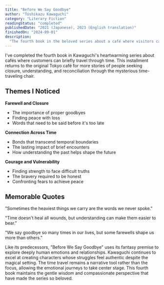 ```yaml
---
title: "Before We Say Goodbye"
author: "Toshikazu Kawaguchi"
category: "Literary Fiction"
readingStatus: "completed"
publishedDate: "2021 (Japanese), 2023 (English translation)"
finishedOn: "2024-09-01"
description:
  "The fourth book in the beloved series about a café where visitors can travel back in time."
---
```


I've completed the fourth book in Kawaguchi's heartwarming series about cafés where customers can
briefly travel through time. This installment returns to the original Tokyo café for more stories of
people seeking closure, understanding, and reconciliation through the mysterious time-traveling
chair.

## Themes I Noticed

**Farewell and Closure**

- The importance of proper goodbyes
- Finding peace with loss
- Words that need to be said before it's too late

**Connection Across Time**

- Bonds that transcend temporal boundaries
- The lasting impact of brief encounters
- How understanding the past helps shape the future

**Courage and Vulnerability**

- Finding strength to face difficult truths
- The bravery required to be honest
- Confronting fears to achieve peace

## Memorable Quotes

"Sometimes the heaviest things we carry are the words we never spoke."

"Time doesn't heal all wounds, but understanding can make them easier to bear."

"We say goodbye so many times in our lives, but some farewells shape us more than others."

Like its predecessors, "Before We Say Goodbye" uses its fantasy premise to explore deeply human
emotions and relationships. Kawaguchi continues to excel at creating characters whose struggles feel
authentic despite the magical setting. The time travel remains a narrative tool rather than the
focus, allowing the emotional journeys to take center stage. This fourth book maintains the gentle
wisdom and compassionate perspective that have made the series so beloved.
